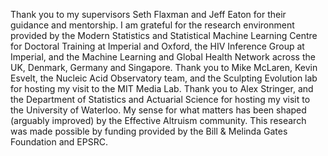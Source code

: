 Thank you to my supervisors Seth Flaxman and Jeff Eaton for their guidance and mentorship.
I am grateful for the research environment provided by the Modern Statistics and Statistical Machine Learning Centre for Doctoral Training at Imperial and Oxford, the HIV Inference Group at Imperial, and the Machine Learning and Global Health Network across the UK, Denmark, Germany and Singapore.
Thank you to Mike McLaren, Kevin Esvelt, the Nucleic Acid Observatory team, and the Sculpting Evolution lab for hosting my visit to the MIT Media Lab.
Thank you to Alex Stringer, and the Department of Statistics and Actuarial Science for hosting my visit to the University of Waterloo.
My sense for what matters has been shaped (arguably improved) by the Effective Altruism community.
This research was made possible by funding provided by the Bill & Melinda Gates Foundation and EPSRC.

\begin{flushright}
Adam Howes \\
Imperial College London\\
December 2023
\end{flushright}
